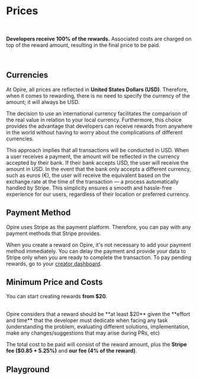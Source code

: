 
# Prices

<br/>

<InfoPanel>**Developers receive 100% of the rewards.** Associated costs are charged on top of the reward amount, resulting in the final price to be paid.</InfoPanel>

<br/>

## Currencies

At Opire, all prices are reflected in **United States Dollars (USD)**. Therefore, when it comes to rewarding, there is no need to specify the currency of the amount; it will always be USD.

The decision to use an international currency facilitates the comparison of the real value in relation to your local currency. Furthermore, this choice provides the advantage that developers can receive rewards from anywhere in the world without having to worry about the complications of different currencies.

This approach implies that all transactions will be conducted in USD. When a user receives a payment, the amount will be reflected in the currency accepted by their bank. If their bank accepts USD, the user will receive the amount in USD. In the event that the bank only accepts a different currency, such as euros (€), the user will receive the equivalent based on the exchange rate at the time of the transaction — a process automatically handled by Stripe. This simplicity ensures a smooth and hassle-free experience for our users, regardless of their location or preferred currency.

## Payment Method

Opire uses Stripe as the payment platform. Therefore, you can pay with any payment methods that Stripe provides.

When you create a reward on Opire, it's not necessary to add your payment method immediately. You can delay the payment and provide your data to Stripe only when you are ready to complete the transaction. To pay pending rewards, go to your [creator dashboard](https://app.opire.dev/dashboard/creator/rewards).

## Minimum Price and Costs

You can start creating rewards **from $20**.

<br/>
<InfoPanel>Opire considers that a reward should be **at least $20** given the **effort and time** that the developer must dedicate when facing any task <DimmedText>(understanding the problem, evaluating different solutions, implementation, make any changes/suggestions that may arise during PRs, etc)</DimmedText></InfoPanel>
<br/>

The total cost to be paid will consist of the reward amount, plus the **Stripe fee ($0.85 + 5.25%)** and **our fee (4% of the reward)**.

## Playground
<br/>

<RewardCalculator/>